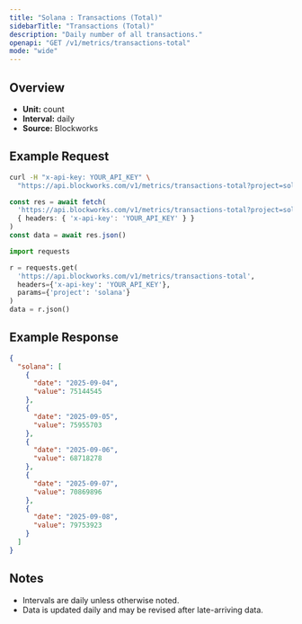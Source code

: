 ```yaml
---
title: "Solana : Transactions (Total)"
sidebarTitle: "Transactions (Total)"
description: "Daily number of all transactions."
openapi: "GET /v1/metrics/transactions-total"
mode: "wide"
---
```


## Overview

- **Unit:** count
- **Interval:** daily
- **Source:** Blockworks

## Example Request

<CodeGroup>

```bash cURL
curl -H "x-api-key: YOUR_API_KEY" \
  "https://api.blockworks.com/v1/metrics/transactions-total?project=solana"
```

```typescript TypeScript
const res = await fetch(
  'https://api.blockworks.com/v1/metrics/transactions-total?project=solana',
  { headers: { 'x-api-key': 'YOUR_API_KEY' } }
)
const data = await res.json()
```

```python Python
import requests

r = requests.get(
  'https://api.blockworks.com/v1/metrics/transactions-total',
  headers={'x-api-key': 'YOUR_API_KEY'},
  params={'project': 'solana'}
)
data = r.json()
```

</CodeGroup>

## Example Response

```json
{
  "solana": [
    {
      "date": "2025-09-04",
      "value": 75144545
    },
    {
      "date": "2025-09-05",
      "value": 75955703
    },
    {
      "date": "2025-09-06",
      "value": 68718278
    },
    {
      "date": "2025-09-07",
      "value": 70869896
    },
    {
      "date": "2025-09-08",
      "value": 79753923
    }
  ]
}
```

## Notes
- Intervals are daily unless otherwise noted.
- Data is updated daily and may be revised after late-arriving data.
